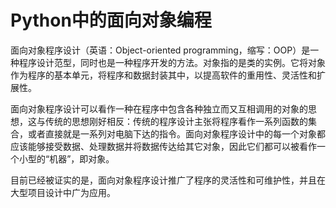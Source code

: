 # Python中的面向对象编程 {#oop}

面向对象程序设计（英语：Object-oriented programming，缩写：OOP）是一种程序设计范型，同时也是一种程序开发的方法。对象指的是类的实例。它将对象作为程序的基本单元，将程序和数据封装其中，以提高软件的重用性、灵活性和扩展性。

面向对象程序设计可以看作一种在程序中包含各种独立而又互相调用的对象的思想，这与传统的思想刚好相反：传统的程序设计主张将程序看作一系列函数的集合，或者直接就是一系列对电脑下达的指令。面向对象程序设计中的每一个对象都应该能够接受数据、处理数据并将数据传达给其它对象，因此它们都可以被看作一个小型的“机器”，即对象。

目前已经被证实的是，面向对象程序设计推广了程序的灵活性和可维护性，并且在大型项目设计中广为应用。

